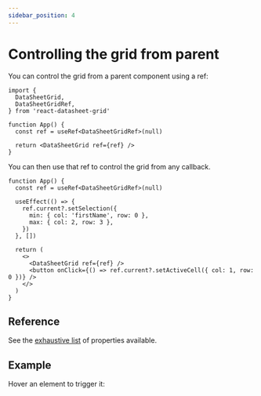 ```yaml
---
sidebar_position: 4
---
```


# Controlling the grid from parent

You can control the grid from a parent component using a ref:

```tsx
import {
  DataSheetGrid,
  DataSheetGridRef,
} from 'react-datasheet-grid'

function App() {
  const ref = useRef<DataSheetGridRef>(null)

  return <DataSheetGrid ref={ref} />
}
```

You can then use that ref to control the grid from any callback.

```tsx
function App() {
  const ref = useRef<DataSheetGridRef>(null)

  useEffect(() => {
    ref.current?.setSelection({
      min: { col: 'firstName', row: 0 },
      max: { col: 2, row: 3 },
    })
  }, [])

  return (
    <>
      <DataSheetGrid ref={ref} />
      <button onClick={() => ref.current?.setActiveCell({ col: 1, row: 0 })} />
    </>
  )
}
```

## Reference
See the [exhaustive list](./api-reference/ref) of properties available.

## Example
Hover an element to trigger it:
<Ref />
